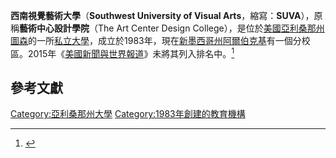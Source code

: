 {{Infobox University
|name            =Southwest University of Visual Arts
|latin_name      =
|image           =
|motto           =
|established     =1983年
|type            =私立大學
|endowment       =
|staff           =
|faculty         =
|president       =Sharmon Woods
|provost         =
|principal       = 
|rector          =
|chancellor      =
|vice_chancellor =
|dean            =
|head_label      =
|head            =
|students        =
|undergrad       =
|postgrad        =
|doctoral        =
|profess         =
|location= 美國[[亞利桑那州|亞利桑那州]][[圖森_(亞利桑那州)|圖森]]和[[新墨西哥州|新墨西哥州]][[阿爾伯克基_(新墨西哥州)|阿爾伯克基]]
|campus          =兩個校區均在都市中
|free_label      =
|free            =
|colors          =
|colours         =
|mascot          =
|nickname        =SUVA
|affiliations    =
|website         =http://suva.edu/|suva.edu
|telephone       = 1-520-325-0123
|coor            =
|logo            =<!-- Deleted image removed: [[File:Tacdclogo.jpg|File:Tacdclogo.jpg]] -->
}}
'''西南視覺藝術大學'''（'''Southwest University of Visual Arts'''，縮寫：'''SUVA'''），原稱'''藝術中心設計學院'''（The Art Center Design College），是位於[[美國|美國]][[亞利桑那州|亞利桑那州]][[圖森_(亞利桑那州)|圖森]]的一所[[私立大學|私立大學]]，成立於1983年，現在[[新墨西哥州|新墨西哥州]][[阿爾伯克基_(新墨西哥州)|阿爾伯克基]]有一個分校區。2015年《[[美國新聞與世界報道|美國新聞與世界報道]]》未將其列入排名中。<ref>{{cite web|title=Southwest University of Visual Arts|url=http://colleges.usnews.rankingsandreviews.com/best-colleges/southwest-university-of-visual-arts-104188|publisher=U.S. News and World Report|accessdate=2015-03-23|archive-date=2016-08-27|archive-url=https://web.archive.org/web/20160827224907/http://colleges.usnews.rankingsandreviews.com/best-colleges/southwest-university-of-visual-arts-104188|dead-url=no}}</ref>

==參考文獻==
{{Reflist|2}}

{{亞利桑那州的學院和大學}}

[[Category:亞利桑那州大學|Category:亞利桑那州大學]]
[[Category:1983年創建的教育機構|Category:1983年創建的教育機構]]